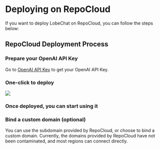 
# Deploying on RepoCloud

If you want to deploy LobeChat on RepoCloud, you can follow the steps below:

## RepoCloud Deployment Process

<Steps>

### Prepare your OpenAI API Key

Go to [OpenAI API Key](https://platform.openai.com/account/api-keys) to get your OpenAI API Key.

### One-click to deploy

[![][deploy-button-image]][deploy-link]

### Once deployed, you can start using it

### Bind a custom domain (optional)

You can use the subdomain provided by RepoCloud, or choose to bind a custom domain. Currently, the domains provided by RepoCloud have not been contaminated, and most regions can connect directly.

</Steps>

[deploy-button-image]: https://d16t0pc4846x52.cloudfront.net/deploy.png
[deploy-link]: https://repocloud.io/details/?app_id=248
